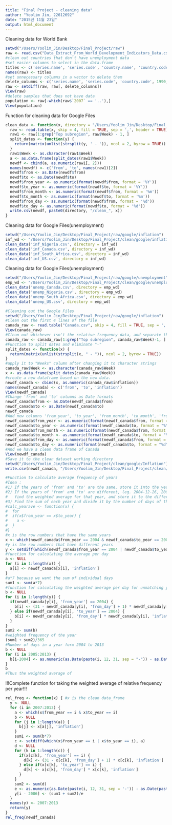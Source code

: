 ```yaml
---
title: "Final Project - cleaning data"
author: "Yoolim Jin, 22612692"
date: "2015년 11월 23일"
output: html_document
---
```

Cleaning data for World Bank
```r
setwd("/Users/Yoolim_Jin/Desktop/Final_Project/raw")
raw <- read.csv("Data_Extract_From_World_Development_Indicators_Data.csv", stringsAsFactors = FALSE)
#clean out countries that don't have unemployment data
#set easier columns to select in the data.frame
titles <- c('series.name', 'series.code', 'country.name', 'country.code', 1990, 2000, 2006:2015)
names(raw) <- titles
#set unnecessary columns in a vector to delete them
delete_columns <- c('series.name', 'series.code', 'country.code', 1990, 2000, 2006, 2014:2015)
raw <- setdiff(raw, raw[, delete_columns])
View(raw)
#delete samples that does not have data
population <- raw[-which(raw$`2007` == '..'),]
View(population)
```
Function for cleaning data for Google Files
```r
clean_data <- function(x, directory = "/Users/Yoolim_Jin/Desktop/Final_Project/clean/") {
  raw <- read.table(x, skip = 4, fill = TRUE, sep = ',', header = TRUE)
  raw1 <- raw[1:grep("Top subregion", raw$Week) - 1, ]
  split_dates <- function(y) {
    return(matrix(unlist(strsplit(y, ' - ')), ncol = 2, byrow = TRUE))
  }
  raw1$Week <- as.character(raw1$Week)
  a <- as.data.frame(split_dates(raw1$Week))
  newdf <- cbind(a, as.numeric(raw1[, 2]))
  names(newdf) <- c('from', 'to', names(raw1)[2])
  newdf$from <- as.Date(newdf$from)
  newdf$to <- as.Date(newdf$to)
  newdf$from_year <- as.numeric(format(newdf$from, format = '%Y'))
  newdf$to_year <- as.numeric(format(newdf$to, format = '%Y'))
  newdf$from_month <- as.numeric(format(newdf$from, format = '%m'))
  newdf$to_month <- as.numeric(format(newdf$to, format = '%m'))
  newdf$from_day <- as.numeric(format(newdf$from, format = '%d'))
  newdf$to_day <- as.numeric(format(newdf$to, format = '%d'))
  write.csv(newdf, paste0(directory, "/clean_", x))
} 
```
Cleaning data for Google Files(unemployment)
```r
setwd("/Users/Yoolim_Jin/Desktop/Final_Project/raw/google/inflation")
inf_wd <- "/Users/Yoolim_Jin/Desktop/Final_Project/clean/google/inflation"
clean_data('inf_Nigeria.csv', directory = inf_wd)
clean_data('inf_Canada.csv', directory = inf_wd)
clean_data('inf_South_Africa.csv', directory = inf_wd)
clean_data('inf_US.csv', directory = inf_wd)
```
Cleaning data for Google Files(unemployment)
```r
setwd("/Users/Yoolim_Jin/Desktop/Final_Project/raw/google/unemployment")
emp_wd <- "/Users/Yoolim_Jin/Desktop/Final_Project/clean/google/unemployment"
clean_data('unemp_Canada.csv', directory = emp_wd)
clean_data('unemp_Nigeria.csv', directory = emp_wd)
clean_data('unemp_South_Africa.csv', directory = emp_wd)
clean_data('unemp_US.csv', directory = emp_wd)
```

```r
#Cleaning out the Google Files
setwd("/Users/Yoolim_Jin/Desktop/Final_Project/raw/google/inflation")
#Clean out the first 4 lines of the file
canada_raw <- read.table("Canada.csv", skip = 4, fill = TRUE, sep = ',', header = TRUE)
View(canada_raw)
#Clean out whichever isn't the relative-frequency data, and separate the columns
canada_raw <- canada_raw[1:grep("Top subregion", canada_raw$Week)-1, ]
#Function to split dates and eliminate "-"
split_dates <- function(x) {
  return(matrix(unlist(strsplit(x, " - ")), ncol = 2, byrow = TRUE))
}
#apply it to "Weeks" column after changing it to character strings
canada_raw$Week <- as.character(canada_raw$Week)
x <- as.data.frame(split_dates(canada_raw$Week))
#create a new dataframe based on the new data.
newdf_canada <- cbind(x, as.numeric(canada_raw$inflation))
names(newdf_canada) <- c('from', 'to', 'inflation')
View(newdf_canada)
#Change 'from' and 'to' columns as Date formats
newdf_canada$from <- as.Date(newdf_canada$from)
newdf_canada$to <- as.Date(newdf_canada$to)
newdf_canada
#Add new columns 'from_year', 'to_year', 'from_month', 'to_month', 'from_day', 'to_day'
newdf_canada$from_year <- as.numeric(format(newdf_canada$from, format = "%Y"))
newdf_canada$to_year <- as.numeric(format(newdf_canada$to, format = "%Y"))
newdf_canada$from_month <- as.numeric(format(newdf_canada$from, format = "%m"))
newdf_canada$to_month <- as.numeric(format(newdf_canada$to, format = "%m"))
newdf_canada$from_day <- as.numeric(format(newdf_canada$from, format = "%d"))
newdf_canada$to_day <- as.numeric(format(newdf_canada$to, format = "%d"))
#And we have a clean data frame of Canada
View(newdf_canada)
#Save it to the clean dataset working directory
setwd("/Users/Yoolim_Jin/Desktop/Final_Project/clean/google/Inflation")
write.csv(newdf_canada, "/Users/Yoolim_Jin/Desktop/Final_Project/clean/google/Inflation/inf_canada_clean.csv")
```

```r
#Function to calculate average frequency of years
#Idea : 
#1) If the years of 'from' and 'to' are the same, store it into the year vector
#2) If the years of 'from' and 'to' are different, (eg. 2004-12-26, 2005-01-01)
#   find the weighted average for that year, and store it to the different year vectors
#3) Find the sum of each year and divide it by the number of days of that year to find the average
#calc_yearave <- function(x) {
#  for 
#  if(x$from_year == x$to_year) {
#    a <- 
#  }
#}
#x is the row numbers that have the same years
x <- which(newdf_canada$from_year == 2004 & newdf_canada$to_year == 2004)
#y is the row numbers that have different years
y <- setdiff(which(newdf_canada$from_year == 2004 | newdf_canada$to_year == 2004), x)
#function for calculating the average per day
a <- NULL
for (i in 1:length(x)) {
  a[i] <- newdf_canada[x[i], 'inflation']
}
#a*7 because we want the sum of individual days
sum1 <- sum(a*7)
#function for calculating the weighted average per day for unmatching years
b <- NULL
for (i in 1:length(y)) {
  if(newdf_canada[y[i], 'from_year'] == 2004) {
    b[i] <- (31 - newdf_canada[y[i], 'from_day'] + 1) * newdf_canada[y[i], 'inflation']
  } else if(newdf_canada[y[i], 'to_year'] == 2004) {
    b[i] <- newdf_canada[y[i], 'from_day'] * newdf_canada[y[i], 'inflation']
  }
}
sum2 <- sum(b)
#weighted frequency of the year
(sum1 + sum2)/365
#Number of days in a year form 2004 to 2013
b <- NULL
for (i in 2005:2013) {
  b[i-2004] <- as.numeric(as.Date(paste(i, 12, 31, sep = "-")) - as.Date(paste(i, 1, 1, sep = "-"))+1)
}
b
#Thus the weighted average of 
```

!!!Complete function for taking the weighted average of relative frequency per year!!!
```r
rel_freq <- function(x) { #x is the clean data_frame
  y <- NULL
  for (i in 2007:2013) {
    a <- which(x$from_year == i & x$to_year == i)
    b <- NULL
    for (j in 1:length(a)) {
      b[j] <- x[a[j], 'inflation']
    } 
    sum1 <- sum(b*7)
    c <- setdiff(which(x$from_year == i | x$to_year == i), a)
    d <- NULL
    for (k in 1:length(c)) {
      if(x[c[k], 'from_year'] == i) {
        d[k] <- (31 - x[c[k], 'from_day'] + 1) * x[c[k], 'inflation']
      } else if(x[c[k], 'to_year'] == i) {
        d[k] <- x[c[k], 'from_day'] * x[c[k], 'inflation']
      }
    } 
    sum2 <- sum(d)
    e <- as.numeric(as.Date(paste(i, 12, 31, sep = '-')) - as.Date(paste(i, 1, 1, sep = '-')) + 1)
    y[i - 2006] <- (sum1 + sum2)/e
  } 
  names(y) <- 2007:2013
  return(y)
}
rel_freq(newdf_canada)
```


